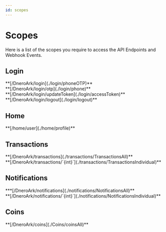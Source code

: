 ```yaml
---
id: scopes
---
```


# Scopes
Here is a list of the scopes you require to access the API Endpoints and Webhook Events.
## Login

<div className="endpoint-list">
  <div className="highlight-box post">
    <HttpMethodTag method={'POST'} /> **[/DneroArk/login](./login/phoneOTP)**
  </div>

  <div className="highlight-box post">
    <HttpMethodTag method={'POST'} /> **[/DneroArk/login/otp](./login/phone)**
  </div>

  <div className="highlight-box post">
    <HttpMethodTag method={'POST'} /> **[/DneroArk/login/updateToken](./login/accessToken)**
  </div>

  <div className="highlight-box post">
    <HttpMethodTag method={'POST'} /> **[/DneroArk/login/logout](./login/logout)**
  </div>

</div>

## Home 

<div className="endpoint-list">
  <div className="highlight-box get">
    <HttpMethodTag method={'GET'} /> **[/home/user](./home/profile)**
  </div> 
</div>

## Transactions
<div className="endpoint-list">

  <div className="highlight-box get">
    <HttpMethodTag method={'GET'} /> **[/DneroArk/transactions](./transactions/TransactionsAll)**
  </div>
  <div className="highlight-box get">
    <HttpMethodTag method={'GET'} /> **[/DneroArk/transactions/`{int}`](./transactions/TransactionsIndividual)**
  </div>

</div>

## Notifications
<div className="endpoint-list">

  <div className="highlight-box get">
    <HttpMethodTag method={'GET'} /> ***[/DneroArk/notifications](./notifications/NotificationsAll)**
  </div>
  <div className="highlight-box get">
    <HttpMethodTag method={'GET'} /> **[/DneroArk/notifications/`{int}`](./notifications/NotificationsIndividual)**
  </div>

</div>

## Coins

<div className="endpoint-list">

  <div className="highlight-box get">
    <HttpMethodTag method={'GET'} /> **[/DneroArk/coins](./Coins/coinsAll)**
  </div>
 

</div>














